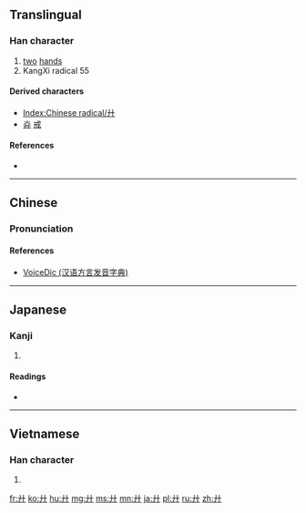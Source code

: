 {{also|廿}}
==Translingual==
{{stroke order|type=animate}}
{{Han etyl}}

===Han character===
{{Han char|rn=55|rad=廾|as=00|sn=3|four=4400<sub>0</sub>|canj=十十 (JJ), XX十十 (XXJJ)}}

# [[two]] [[hand]]s
# KangXi radical 55

====Derived characters====
* [[Index:Chinese radical/廾]]
* [[灷]] [[戒]]

====References====
* {{Han ref|kx=0353.080|dkj=09583|dj=0668.070|hdz=10513.110|uh=5EFE|ud=24318|bh=A47B|bd=42107}}

----

==Chinese==
{{zh-forms}}

===Pronunciation===
{{zh-pron
|m=gǒng
|c=gung2
|h=pfs=kíung
|mn=kiong/kióng
|w=
|mc=y
|oc=y
|ma=|ma2=
|cat=n
}}

====References====
*[http://cn.voicedic.com/ VoiceDic (汉语方言发音字典)]

----

==Japanese==

===Kanji===
{{ja-kanji|grade=|rs=廾00}}

# {{defn|lang=ja|sort=廾00}}

====Readings====
* {{ja-readings|on=[[きょう]] (kyō), [[く]] (ku)|kun=[[ささげる]] (sasageru)}}

----

==Vietnamese==

===Han character===
{{vi-readings|rs=廾00| hanviet = [[củng]], [[trấp]], [[trập]]}}

# {{defn|lang=vi|sort=廾00}}

[[Category:CJKV radicals| ]]

[[fr:廾]]
[[ko:廾]]
[[hu:廾]]
[[mg:廾]]
[[ms:廾]]
[[mn:廾]]
[[ja:廾]]
[[pl:廾]]
[[ru:廾]]
[[zh:廾]]